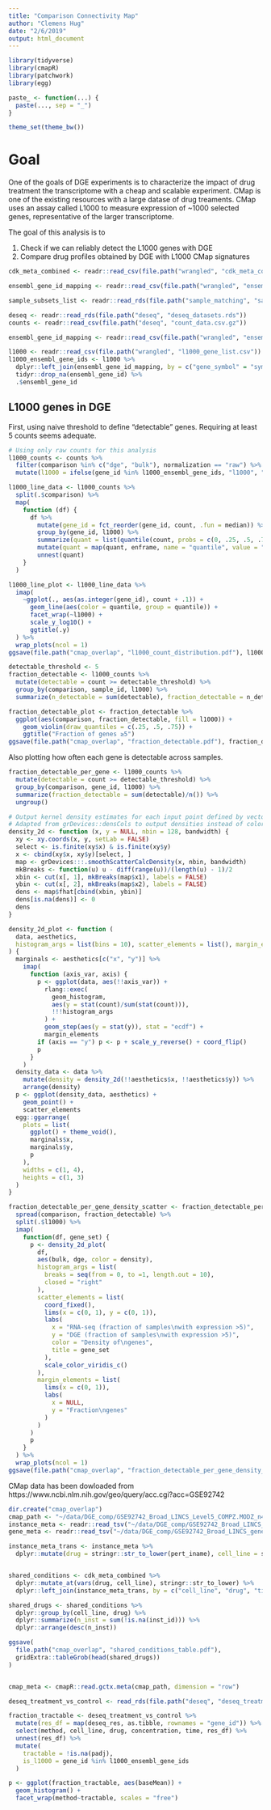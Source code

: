 ```yaml
---
title: "Comparison Connectivity Map"
author: "Clemens Hug"
date: "2/6/2019"
output: html_document
---
```


```r
library(tidyverse)
library(cmapR)
library(patchwork)
library(egg)

paste_ <- function(...) {
  paste(..., sep = "_")
}

theme_set(theme_bw())
```


# Goal

One of the goals of DGE experiments is to characterize the impact of drug treatment
the transcriptome with a cheap and scalable experiment. CMap is one of the existing
resources with a large datase of drug treaments. CMap uses an assay called L1000
to measure expression of ~1000 selected genes, representative of the larger
transcriptome.

The goal of this analysis is to

1. Check if we can reliably detect the L1000 genes with DGE
2. Compare drug profiles obtained by DGE with L1000 CMap signatures


```r
cdk_meta_combined <- readr::read_csv(file.path("wrangled", "cdk_meta_combined.csv"))

ensembl_gene_id_mapping <- readr::read_csv(file.path("wrangled", "ensembl_gene_id_mapping.csv"))

sample_subsets_list <- readr::read_rds(file.path("sample_matching", "sample_subsets_list.rds"))

deseq <- readr::read_rds(file.path("deseq", "deseq_datasets.rds"))
counts <- readr::read_csv(file.path("deseq", "count_data.csv.gz"))

ensembl_gene_id_mapping <- readr::read_csv(file.path("wrangled", "ensembl_gene_id_mapping.csv")) 

l1000 <- readr::read_csv(file.path("wrangled", "l1000_gene_list.csv"))
l1000_ensembl_gene_ids <- l1000 %>%
  dplyr::left_join(ensembl_gene_id_mapping, by = c("gene_symbol" = "symbol")) %>%
  tidyr::drop_na(ensembl_gene_id) %>%
  .$ensembl_gene_id
```

## L1000 genes in DGE

First, using naive threshold to define "detectable" genes. Requiring at least
5 counts seems adequate.


```r
# Using only raw counts for this analysis
l1000_counts <- counts %>%
  filter(comparison %in% c("dge", "bulk"), normalization == "raw") %>%
  mutate(l1000 = ifelse(gene_id %in% l1000_ensembl_gene_ids, "l1000", "not_l1000"))

l1000_line_data <- l1000_counts %>%
  split(.$comparison) %>%
  map(
    function (df) {
      df %>%
        mutate(gene_id = fct_reorder(gene_id, count, .fun = median)) %>%
        group_by(gene_id, l1000) %>%
        summarize(quant = list(quantile(count, probs = c(0, .25, .5, .75, 1)))) %>%
        mutate(quant = map(quant, enframe, name = "quantile", value = "count")) %>%
        unnest(quant)
    }
  )

l1000_line_plot <- l1000_line_data %>%
  imap(
    ~ggplot(., aes(as.integer(gene_id), count + .1)) +
      geom_line(aes(color = quantile, group = quantile)) +
      facet_wrap(~l1000) +
      scale_y_log10() +
      ggtitle(.y)
  ) %>%
  wrap_plots(ncol = 1)
ggsave(file.path("cmap_overlap", "l1000_count_distribution.pdf"), l1000_line_plot)
```



```r

detectable_threshold <- 5
fraction_detectable <- l1000_counts %>%
  mutate(detectable = count >= detectable_threshold) %>%
  group_by(comparison, sample_id, l1000) %>%
  summarize(n_detectable = sum(detectable), fraction_detectable = n_detectable/n())

fraction_detectable_plot <- fraction_detectable %>%
  ggplot(aes(comparison, fraction_detectable, fill = l1000)) +
    geom_violin(draw_quantiles = c(.25, .5, .75)) +
    ggtitle("Fraction of genes ≥5")
ggsave(file.path("cmap_overlap", "fraction_detectable.pdf"), fraction_detectable_plot, width = 5, height = 5)
```

Also plotting how often each gene is detectable across samples.

```r
fraction_detectable_per_gene <- l1000_counts %>%
  mutate(detectable = count >= detectable_threshold) %>%
  group_by(comparison, gene_id, l1000) %>%
  summarize(fraction_detectable = sum(detectable)/n()) %>%
  ungroup()

# Output kernel density estimates for each input point defined by vectors x, y
# Adapted from grDevices::densCols to output densities instead of colors
density_2d <- function (x, y = NULL, nbin = 128, bandwidth) {
  xy <- xy.coords(x, y, setLab = FALSE)
  select <- is.finite(xy$x) & is.finite(xy$y)
  x <- cbind(xy$x, xy$y)[select, ]
  map <- grDevices:::.smoothScatterCalcDensity(x, nbin, bandwidth)
  mkBreaks <- function(u) u - diff(range(u))/(length(u) - 1)/2
  xbin <- cut(x[, 1], mkBreaks(map$x1), labels = FALSE)
  ybin <- cut(x[, 2], mkBreaks(map$x2), labels = FALSE)
  dens <- map$fhat[cbind(xbin, ybin)]
  dens[is.na(dens)] <- 0
  dens
}

density_2d_plot <- function (
  data, aesthetics,
  histogram_args = list(bins = 10), scatter_elements = list(), margin_elements = list()
) {
  marginals <- aesthetics[c("x", "y")] %>%
    imap(
      function (axis_var, axis) {
        p <- ggplot(data, aes(!!axis_var)) +
          rlang::exec(
            geom_histogram,
            aes(y = stat(count)/sum(stat(count))),
            !!!histogram_args
          ) +
          geom_step(aes(y = stat(y)), stat = "ecdf") +
          margin_elements
        if (axis == "y") p <- p + scale_y_reverse() + coord_flip()
        p
      }
    )
  density_data <- data %>%
    mutate(density = density_2d(!!aesthetics$x, !!aesthetics$y)) %>%
    arrange(density)
  p <- ggplot(density_data, aesthetics) +
    geom_point() +
    scatter_elements
  egg::ggarrange(
    plots = list(
      ggplot() + theme_void(),
      marginals$x,
      marginals$y,
      p
    ),
    widths = c(1, 4),
    heights = c(1, 3)
  )
}

fraction_detectable_per_gene_density_scatter <- fraction_detectable_per_gene %>%
  spread(comparison, fraction_detectable) %>%
  split(.$l1000) %>%
  imap(
    function(df, gene_set) {
      p <- density_2d_plot(
        df,
        aes(bulk, dge, color = density),
        histogram_args = list(
          breaks = seq(from = 0, to =1, length.out = 10),
          closed = "right"
        ),
        scatter_elements = list(
          coord_fixed(),
          lims(x = c(0, 1), y = c(0, 1)),
          labs(
            x = "RNA-seq (fraction of samples\nwith expression >5)",
            y = "DGE (fraction of samples\nwith expression >5)",
            color = "Density of\ngenes",
            title = gene_set
          ),
          scale_color_viridis_c()
        ),
        margin_elements = list(
          lims(x = c(0, 1)),
          labs(
            x = NULL,
            y = "Fraction\ngenes"
          )
        )
      )
      p
    }
  ) %>%
  wrap_plots(ncol = 1)
ggsave(file.path("cmap_overlap", "fraction_detectable_per_gene_density_scatter.pdf"), fraction_detectable_per_gene_density_scatter, width = 6, height = 8)

```



CMap data has been dowloaded from https://www.ncbi.nlm.nih.gov/geo/query/acc.cgi?acc=GSE92742


```r
dir.create("cmap_overlap")
cmap_path <- "~/data/DGE_comp/GSE92742_Broad_LINCS_Level5_COMPZ.MODZ_n473647x12328.gctx"
instance_meta <- readr::read_tsv("~/data/DGE_comp/GSE92742_Broad_LINCS_inst_info.txt")
gene_meta <- readr::read_tsv("~/data/DGE_comp/GSE92742_Broad_LINCS_gene_info.txt")

instance_meta_trans <- instance_meta %>%
  dplyr::mutate(drug = stringr::str_to_lower(pert_iname), cell_line = stringr::str_to_lower(cell_id))


shared_conditions <- cdk_meta_combined %>%
  dplyr::mutate_at(vars(drug, cell_line), stringr::str_to_lower) %>%
  dplyr::left_join(instance_meta_trans, by = c("cell_line", "drug", "time" = "pert_time"))

shared_drugs <- shared_conditions %>%
  dplyr::group_by(cell_line, drug) %>%
  dplyr::summarize(n_inst = sum(!is.na(inst_id))) %>%
  dplyr::arrange(desc(n_inst))

ggsave(
  file.path("cmap_overlap", "shared_conditions_table.pdf"),
  gridExtra::tableGrob(head(shared_drugs))
)


cmap_meta <- cmapR::read.gctx.meta(cmap_path, dimension = "row")

```

```r
deseq_treatment_vs_control <- read_rds(file.path("deseq", "deseq_treatment_vs_control.rds"))

fraction_tractable <- deseq_treatment_vs_control %>%
  mutate(res_df = map(deseq_res, as.tibble, rownames = "gene_id")) %>%
  select(method, cell_line, drug, concentration, time, res_df) %>%
  unnest(res_df) %>%
  mutate(
    tractable = !is.na(padj),
    is_l1000 = gene_id %in% l1000_ensembl_gene_ids
  )

p <- ggplot(fraction_tractable, aes(baseMean)) +
  geom_histogram() +
  facet_wrap(method~tractable, scales = "free")
```
